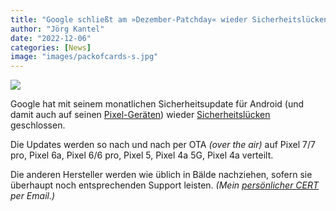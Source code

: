 ```yaml
---
title: "Google schließt am »Dezember-Patchday« wieder Sicherheitslücken in Android"
author: "Jörg Kantel"
date: "2022-12-06"
categories: [News]
image: "images/packofcards-s.jpg"
---
```


[![](images/packofcards-b.jpg)](https://collectingalice.com/wp-content/gallery/pack-of-cards/cache/Gwynedd_Hudson_Alice_in_Wonderland_39_Pack_of_cards.jpg-nggid03304-ngg0dyn-600x800x100-00f0w010c010r110f110r010t010.jpg)

Google hat mit seinem monatlichen Sicherheitsupdate für Android (und damit auch auf seinen [Pixel-Geräten](https://source.android.com/docs/security/bulletin/pixel/2022-12-01)) wieder  [Sicherheitslücken](https://source.android.com/docs/security/bulletin/2022-12-01) geschlossen.

Die Updates werden so nach und nach per OTA *(over the air)* auf  Pixel 7/7 pro, Pixel 6a, Pixel 6/6 pro, Pixel 5, Pixel 4a 5G, Pixel 4a verteilt.

Die anderen Hersteller werden wie üblich in Bälde nachziehen, sofern sie überhaupt noch entsprechenden Support leisten. *(Mein [persönlicher CERT](http://www.gwdg.de/~mreiman1/) per Email.)*